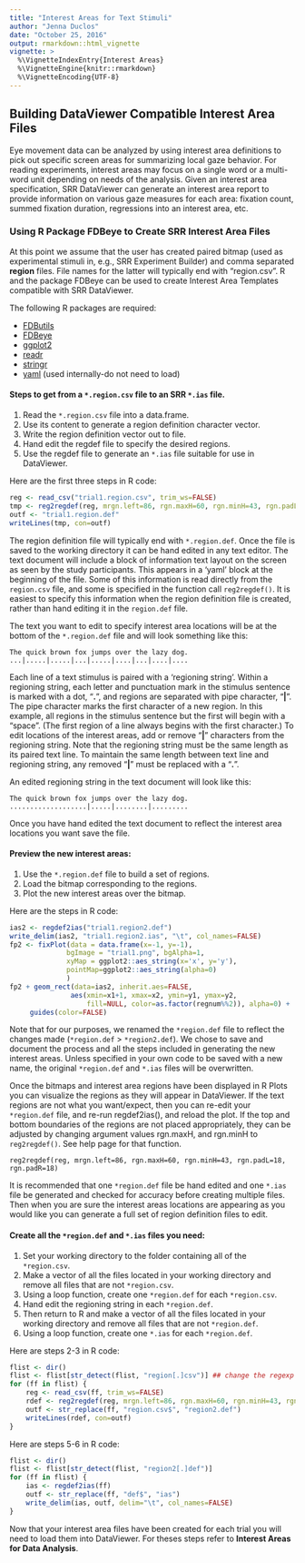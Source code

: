 ```yaml
---
title: "Interest Areas for Text Stimuli"
author: "Jenna Duclos"
date: "October 25, 2016"
output: rmarkdown::html_vignette
vignette: >
  %\VignetteIndexEntry{Interest Areas}
  %\VignetteEngine{knitr::rmarkdown}
  %\VignetteEncoding{UTF-8}
---
```


## Building DataViewer Compatible Interest Area Files

Eye movement data can be analyzed by using interest area definitions
to pick out specific screen areas for summarizing local gaze
behavior. For reading experiments, interest areas may focus on a
single word or a multi-word unit depending on needs of the
analysis. Given an interest area specification, SRR DataViewer can
generate an interest area report to provide information on various
gaze measures for each area: fixation count, summed fixation duration,
regressions into an interest area, etc.

### Using R Package FDBeye to Create SRR Interest Area Files

At this point we assume that the user has created paired bitmap (used
as experimental stimuli in, e.g., SRR Experiment Builder) and comma separated
**region** files. File names for the latter will typically end with
"region.csv".  R and the package FDBeye can be used to create Interest Area
Templates compatible with SRR DataViewer.

The following R packages are required:

* [FDButils](https://github.com/davebraze/FDButils)
* [FDBeye](https://github.com/davebraze/FDBeye)
* [ggplot2](https://cran.r-project.org/web/packages/ggplot2/index.html)
* [readr](https://cran.r-project.org/web/packages/readr/index.html)
* [stringr](https://cran.r-project.org/web/packages/stringr/index.html)
* [yaml](https://cran.r-project.org/web/packages/yaml/index.html)
  (used internally-do not need to load)

#### Steps to get from a `*.region.csv` file to an SRR `*.ias` file.
1. Read the `*.region.csv` file into a data.frame.
2. Use its content to generate a region definition character vector.
3. Write the region definition vector out to file.
4. Hand edit the regdef file to specify the desired regions.
5. Use the regdef file to generate an `*.ias` file suitable for use in
   DataViewer.

Here are the first three steps in R code:

```r
reg <- read_csv("trial1.region.csv", trim_ws=FALSE)
tmp <- reg2regdef(reg, mrgn.left=86, rgn.maxH=60, rgn.minH=43, rgn.padL=18, rgn.padR=18)
outf <- "trial1.region.def"
writeLines(tmp, con=outf)
```

The region definition file will typically end with
`*.region.def`. Once the file is saved to the working directory it can
be hand edited in any text editor. The text document will include a
block of information text layout on the screen as seen by the study
participants. This appears in a 'yaml' block at the beginning of the
file. Some of this information is read directly from the `region.csv`
file, and some is specified in the function call `reg2regdef()`. It is
easiest to specify this information when the region definition file is
created, rather than hand editing it in the `region.def` file.

The text you want to edit to specify interest area locations will be
at the bottom of the `*.region.def` file and will look something like
this:

```
The quick brown fox jumps over the lazy dog.
...|.....|.....|...|.....|....|...|....|....
```

Each line of a text stimulus is paired with a 'regioning
string'. Within a regioning string, each letter and punctuation mark
in the stimulus sentence is marked with a dot, "**.**", and regions
are separated with pipe character, "**|**". The pipe character marks
the first character of a new region. In this example, all regions in
the stimulus sentence but the first will begin with a "space". (The
first region of a line always begins with the first character.) To
edit locations of the interest areas, add or remove "**|**" characters
from the regioning string. Note that the regioning string must be the
same length as its paired text line. To maintain the same length
between text line and regioning string, any removed "**|**" must be
replaced with a "**.**".

An edited regioning string in the text document will look like this:

```
The quick brown fox jumps over the lazy dog.
...................|.....|........|.........
```

Once you have hand edited the text document to reflect the interest
area locations you want save the file.

#### Preview the new interest areas:
1. Use the `*.region.def` file to build a set of regions.
2. Load the bitmap corresponding to the regions.
3. Plot the new interest areas over the bitmap.

Here are the steps in R code:

```r
ias2 <- regdef2ias("trial1.region2.def")
write_delim(ias2, "trial1.region2.ias", "\t", col_names=FALSE)
fp2 <- fixPlot(data = data.frame(x=-1, y=-1),
              bgImage = "trial1.png", bgAlpha=1,
              xyMap = ggplot2::aes_string(x='x', y='y'),
              pointMap=ggplot2::aes_string(alpha=0)
              )
fp2 + geom_rect(data=ias2, inherit.aes=FALSE,
               aes(xmin=x1+1, xmax=x2, ymin=y1, ymax=y2,
                   fill=NULL, color=as.factor(regnum%%2)), alpha=0) +
     guides(color=FALSE)
```
Note that for our purposes, we renamed the `*region.def` file to
reflect the changes made (`*region.def` > `*region2.def`). We chose to
save and document the process and all the steps included in generating
the new interest areas. Unless specified in your own code to be saved
with a new name, the original `*region.def` and `*.ias` files will be
overwritten.

Once the bitmaps and interest area regions have been displayed in R
Plots you can visualize the regions as they will appear in
DataViewer. If the text regions are not what you want/expect, then you
can re-edit your `*region.def` file, and re-run regdef2ias(), and
reload the plot. If the top and bottom boundaries of the regions are
not placed appropriately, they can be adjusted by changing argument
values rgn.maxH, and rgn.minH to `reg2regdef()`. See help page for
that function.

```
reg2regdef(reg, mrgn.left=86, rgn.maxH=60, rgn.minH=43, rgn.padL=18, rgn.padR=18)
```

It is recommended that one `*region.def` file be hand edited and one
`*.ias` file be generated and checked for accuracy before creating
multiple files. Then when you are sure the interest areas locations
are appearing as you would like you can generate a full set of region
definition files to edit.

#### Create all the `*region.def` and `*.ias` files you need:
1. Set your working directory to the folder containing all of the
   `*region.csv`.
2. Make a vector of all the files located in your working directory
   and remove all files that are not `*region.csv`.
3. Using a loop function, create one `*region.def` for each
   `*region.csv`.
4. Hand edit the regioning string in each `*region.def`.
5. Then return to R and make a vector of all the files located in your
   working directory and remove all files that are not `*region.def`.
6. Using a loop function, create one `*.ias` for each `*region.def`.

Here are steps 2-3 in R code:

```r
flist <- dir()
flist <- flist[str_detect(flist, "region[.]csv")] ## change the regexp as needed to pick out your files
for (ff in flist) {
    reg <- read_csv(ff, trim_ws=FALSE)
    rdef <- reg2regdef(reg, mrgn.left=86, rgn.maxH=60, rgn.minH=43, rgn.padL=18, rgn.padR=18)
    outf <- str_replace(ff, "region.csv$", "region2.def")
    writeLines(rdef, con=outf)
}
```

Here are steps 5-6 in R code:

```r
flist <- dir()
flist <- flist[str_detect(flist, "region2[.]def")]
for (ff in flist) {
    ias <- regdef2ias(ff)
    outf <- str_replace(ff, "def$", "ias")
    write_delim(ias, outf, delim="\t", col_names=FALSE)
}
```

Now that your interest area files have been created for each trial you will need to load them into DataViewer. For theses steps refer to **Interest Areas for Data Analysis**.
